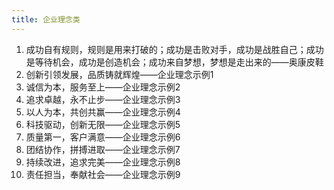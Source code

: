 ```yaml
---
title: 企业理念类
---
```


1. 成功自有规则，规则是用来打破的；成功是击败对手，成功是战胜自己；成功是等待机会，成功是创造机会；成功来自梦想，梦想是走出来的——奥康皮鞋
2. 创新引领发展，品质铸就辉煌——企业理念示例1
3. 诚信为本，服务至上——企业理念示例2
4. 追求卓越，永不止步——企业理念示例3
5. 以人为本，共创共赢——企业理念示例4
6. 科技驱动，创新无限——企业理念示例5
7. 质量第一，客户满意——企业理念示例6
8. 团结协作，拼搏进取——企业理念示例7
9. 持续改进，追求完美——企业理念示例8
10. 责任担当，奉献社会——企业理念示例9